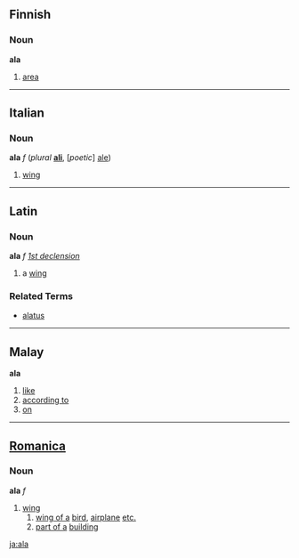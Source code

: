 ==Finnish==
===Noun===
'''ala'''
#[[area]]

----
==Italian==
===Noun===
'''ala''' ''f'' (''plural'' '''[[ali]]''', [''poetic''] [[ale]]) <!--this is the only plural; the plural is irregular-->

#[[wing]]

----

==Latin==
===Noun===
'''ala''' ''f'' ''[[Wiktionary Appendix:Latin first declension|1st declension]]''

#a [[wing]]
===Related Terms===
*[[alatus]]
----

==Malay==
'''ala'''

# [[like]]
# [[according to]]
# [[on]]

----

==[[Romanica]]==
===Noun===
'''ala''' ''f''
#[[wing]] 
## [[wing of a]] [[bird]], [[airplane]] [[etc.]] 
## [[part of a]] [[building]]

[[ja:ala]]